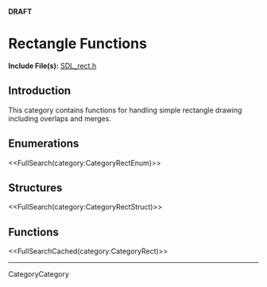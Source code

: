 <!-- #master-page:CategoryTemplate -->
<!-- #master-date:Unknown-Date -->
<!-- format wiki -->
<!-- language en -->
'''DRAFT'''

= Rectangle Functions =

'''Include File(s):''' [http://hg.libsdl.org/SDL/file/68dfd6df47da/include/SDL_rect.h SDL_rect.h]


== Introduction ==

This category contains functions for handling simple rectangle drawing including overlaps and merges.

== Enumerations ==
<<FullSearch(category:CategoryRectEnum)>>

== Structures ==
<<FullSearch(category:CategoryRectStruct)>>

== Functions ==

<<FullSearchCached(category:CategoryRect)>>

----
CategoryCategory
